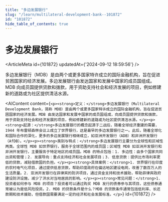 ```yaml
---
title: "多边发展银行"
slug: "/learn/multilateral-development-bank--101872"
id: "101872"
hide_table_of_contents: true
---
```



# 多边发展银行

<ArticleMeta id={101872} updatedAt={'2024-09-12 18:59:56'} />
<div className='border-solid border-b border-t-0 my-4 border-[var(--ifm-color-gray-300)]' />

多边发展银行（MDB）是由两个或更多国家特许成立的国际金融机构，旨在促进贫困国家的经济发展。多边发展银行由发达国家和发展中国家的成员国组成。MDB 向成员国提供贷款和拨款，用于资助支持社会和经济发展的项目，例如修建新的道路或为社区提供清洁水源。

<AIContent content={`<p><strong>定义：</strong>多边发展银行（Multilateral Development Bank，简称 MDB）是由两个或更多国家特许成立的国际金融机构，旨在促进贫困国家的经济发展。MDB 由发达国家和发展中国家的成员国组成，向成员国提供贷款和拨款，用于资助支持社会和经济发展的项目，例如修建新的道路或为社区提供清洁水源。</p><p><strong>起源：</strong>多边发展银行的概念起源于二战后，随着全球经济重建的需要，1944 年布雷顿森林会议上成立了世界银行，这是最早的多边发展银行之一。此后，随着全球化和国际合作的深化，更多的多边发展银行相继成立，如亚洲开发银行（ADB）和非洲开发银行（AfDB）。</p><p><strong>类别与特点：</strong>多边发展银行主要分为全球性和区域性两类。全球性 MDB 如世界银行，服务于全球范围内的成员国；区域性 MDB 如亚洲开发银行和非洲开发银行，主要服务于特定地区的成员国。MDB 的特点包括：1. 多边性：由多个国家共同出资和管理；2. 发展导向：重点支持经济和社会发展项目；3. 低息贷款：提供比市场利率更低的贷款，减轻借款国的负担。</p><p><strong>具体案例：</strong>1. 世界银行在印度的农村电气化项目，通过提供低息贷款，帮助印度政府在偏远地区建设电网，改善了数百万人的生活质量。2. 亚洲开发银行在菲律宾的防洪项目，通过资金支持和技术援助，帮助菲律宾政府建设防洪设施，减少了洪水对当地居民的影响。</p><p><strong>常见问题：</strong>1. 投资者如何参与 MDB 的项目？投资者可以通过购买 MDB 发行的债券参与其项目，这些债券通常被认为是低风险投资。2. MDB 的贷款条件是什么？MDB 的贷款条件通常包括低利率、长还款期和技术援助，但借款国需要满足一定的经济和社会发展标准。</p>`} id={101872} />
